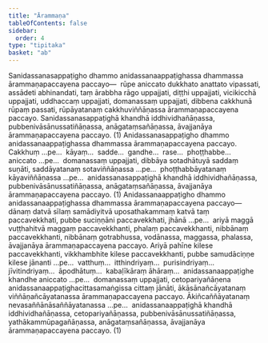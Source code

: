 ```yaml
---
title: "Ārammaṇa"
tableOfContents: false
sidebar:
  order: 4
type: "tipitaka"
basket: "ab"
---
```



<DynamicBreadcrumb />

<Division number="30">

<Paragraph number="3004">
Sanidassanasappaṭigho dhammo anidassanaappaṭighassa dhammassa ārammaṇapaccayena paccayo—  rūpe aniccato dukkhato anattato vipassati, assādeti abhinandati, taṃ ārabbha rāgo uppajjati, diṭṭhi uppajjati, vicikicchā uppajjati, uddhaccaṃ uppajjati, domanassaṃ uppajjati, dibbena cakkhunā rūpaṃ passati, rūpāyatanaṃ cakkhuviññāṇassa ārammaṇapaccayena paccayo. Sanidassanasappaṭighā khandhā iddhividhañāṇassa, pubbenivāsānussatiñāṇassa, anāgataṃsañāṇassa, āvajjanāya ārammaṇapaccayena paccayo. (1)
</Paragraph>

<Paragraph number="3005">
Anidassanasappaṭigho dhammo anidassanaappaṭighassa dhammassa ārammaṇapaccayena paccayo. Cakkhuṃ …pe…  kāyaṃ…  sadde…  gandhe…  rase…  phoṭṭhabbe…  aniccato …pe…  domanassaṃ uppajjati, dibbāya sotadhātuyā saddaṃ suṇāti, saddāyatanaṃ sotaviññāṇassa …pe…  phoṭṭhabbāyatanaṃ kāyaviññāṇassa …pe…  anidassanasappaṭighā khandhā iddhividhañāṇassa, pubbenivāsānussatiñāṇassa, anāgataṃsañāṇassa, āvajjanāya ārammaṇapaccayena paccayo. (1)
</Paragraph>

</Division>
<Division number="31">

<Paragraph number="3006">
Anidassanaappaṭigho dhammo anidassanaappaṭighassa dhammassa ārammaṇapaccayena paccayo—  dānaṃ datvā sīlaṃ samādiyitvā uposathakammaṃ katvā taṃ paccavekkhati, pubbe suciṇṇāni paccavekkhati, jhānā …pe…  ariyā maggā vuṭṭhahitvā maggaṃ paccavekkhanti, phalaṃ paccavekkhanti, nibbānaṃ paccavekkhanti, nibbānaṃ gotrabhussa, vodānassa, maggassa, phalassa, āvajjanāya ārammaṇapaccayena paccayo. Ariyā pahīne kilese paccavekkhanti, vikkhambhite kilese paccavekkhanti, pubbe samudāciṇṇe kilese jānanti …pe…  vatthuṃ…  itthindriyaṃ…  purisindriyaṃ…  jīvitindriyaṃ…  āpodhātuṃ…  kabaḷīkāraṃ āhāraṃ…  anidassanaappaṭighe khandhe aniccato …pe…  domanassaṃ uppajjati, cetopariyañāṇena anidassanaappaṭighacittasamaṅgissa cittaṃ jānāti, ākāsānañcāyatanaṃ viññāṇañcāyatanassa ārammaṇapaccayena paccayo. Ākiñcaññāyatanaṃ nevasaññānāsaññāyatanassa …pe…  anidassanaappaṭighā khandhā iddhividhañāṇassa, cetopariyañāṇassa, pubbenivāsānussatiñāṇassa, yathākammūpagañāṇassa, anāgataṃsañāṇassa, āvajjanāya ārammaṇapaccayena paccayo. (1)
</Paragraph>
</Division>